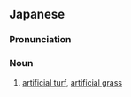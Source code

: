 ==Japanese==
{{ja-kanjitab|じん|こう|しば|yomi=o}}

===Pronunciation===
{{ja-pron|yomi=kanon|じんこうしば}}

===Noun===
{{ja-noun|じんこうしば}}

# [[artificial turf]], [[artificial grass]]